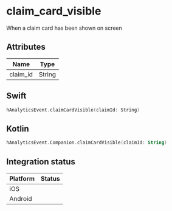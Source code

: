 
# claim_card_visible
When a claim card has been shown on screen

## Attributes

| Name      | Type |
| ----------- | ----------- |
| claim_id      | String       |

## Swift

```swift
hAnalyticsEvent.claimCardVisible(claimId: String)
```

## Kotlin

```kotlin
hAnalyticsEvent.Companion.claimCardVisible(claimId: String)
```

## Integration status

| Platform      | Status |
| ----------- | ----------- |
| iOS      | <GithubStatus query="hAnalyticsEvent.claimCardVisible in:file repo:HedvigInsurance/Ugglan" />       |
| Android      | <GithubStatus query="hAnalyticsEvent.Companion.claimCardVisible in:file repo:HedvigInsurance/Android" />       |